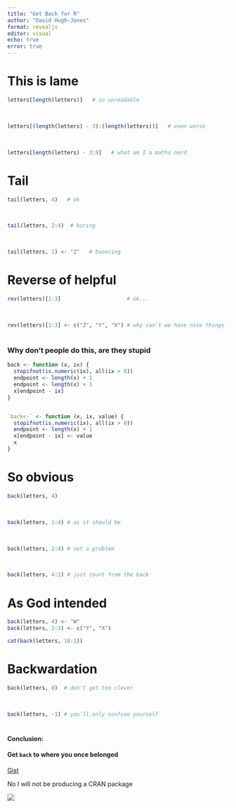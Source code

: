 ```yaml
---
title: "Get Back for R"
author: "David Hugh-Jones"
format: revealjs
editor: visual
echo: true
error: true
---
```


# This is lame

```r
letters[length(letters)]   # so unreadable

```

\

```r
letters[(length(letters) - 3):(length(letters))]   # even worse

```

\

```r
letters[length(letters) - 3:0]   # what am I a maths nerd
```

# Tail

```r
tail(letters, 4)   # ok

```

\

```r
tail(letters, 2:4)  # boring
```

\

```r
tail(letters, 1) <- "Z"   # boooring
```

# Reverse of helpful

```r
rev(letters)[1:3]                     # ok...
```

\

```r
rev(letters)[1:3] <- c("Z", "Y", "X") # why can't we have nice things :-(
```

# 

### Why don't people do this, are they stupid

```r
back <- function (x, ix) {
  stopifnot(is.numeric(ix), all(ix > 0))
  endpoint <- length(x) + 1
  endpoint <- length(x) + 1
  x[endpoint - ix]
}


`back<-` <- function (x, ix, value) {
  stopifnot(is.numeric(ix), all(ix > 0))
  endpoint <- length(x) + 1
  x[endpoint - ix] <- value
  x
}

```

# So obvious

```r
back(letters, 4)
```

\

```r
back(letters, 1:4) # as it should be
```

\

```r
back(letters, 2:4) # not a problem
```

\

```r
back(letters, 4:1) # just count from the back
```

# As God intended

```r
back(letters, 4) <- "W"
back(letters, 2:3) <- c("Y", "X")

cat(back(letters, 10:1)) 
```

# Backwardation

```r
back(letters, 0)  # don't get too clever

```

\

```r
back(letters, -1) # you'll only confuse yourself
```

# 

#### Conclusion:

#### Get `back`  to where you once belonged

[Gist](https://gist.github.com/hughjonesd/0bbf0440d04fa1e3a967e780c749bafa)

No I will not be producing a CRAN package

![](images/4252.jpg.webp){fig-alt="The Beatles recording Get Back"}
